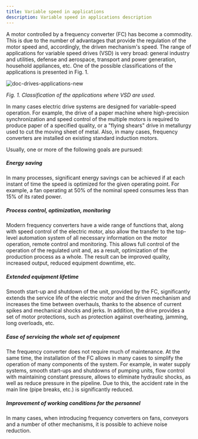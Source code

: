 ```yaml
---
title: Variable speed in applications
description: Variable speed in applications description
---
```


A motor controlled by a frequency converter (FC) has become a commodity. This is
due to the number of advantages that provide the regulation of the motor speed
and, accordingly, the driven mechanism's speed. The range of applications for
variable speed drives (VSD) is very broad: general industry and utilities,
defense and aerospace, transport and power generation, household appliances,
etc. One of the possible classifications of the applications is presented in
Fig. 1.

![doc-drives-applications-new](./images/drives_applications_new.png)

_Fig. 1. Classification of the applications where VSD are used_.

In many cases electric drive systems are designed for variable-speed operation.
For example, the drive of a paper machine where high-precision synchronization
and speed control of the multiple motors is required to produce paper of a
specified quality, or a "flying shears" drive in metallurgy used to cut the
moving sheet of metal. Also, in many cases, frequency converters are installed
on existing standard induction motors.

Usually, one or more of the following goals are pursued:

##### Energy saving

In many processes, significant energy savings can be achieved if at each instant
of time the speed is optimized for the given operating point. For example, a fan
operating at 50% of the nominal speed consumes less than 15% of its rated power.

##### Process control, optimization, monitoring

Modern frequency converters have a wide range of functions that, along with
speed control of the electric motor, also allow the transfer to the top-level
automation system of all necessary information on the motor operation, remote
control and monitoring. This allows full control of the operation of the
regulated unit and, as a result, optimization of the production process as a
whole. The result can be improved quality, increased output, reduced equipment
downtime, etc.

##### Extended equipment lifetime

Smooth start-up and shutdown of the unit, provided by the FC, significantly
extends the service life of the electric motor and the driven mechanism and
increases the time between overhauls, thanks to the absence of current spikes
and mechanical shocks and jerks. In addition, the drive provides a set of motor
protections, such as protection against overheating, jamming, long overloads,
etc.

##### Ease of servicing the whole set of equipment

The frequency converter does not require much of maintenance. At the same time,
the installation of the FC allows in many cases to simplify the operation of
many components of the system. For example, in water supply systems, smooth
start-ups and shutdowns of pumping units, flow control with maintaining constant
pressure, allows to eliminate hydraulic shocks, as well as reduce pressure in
the pipeline. Due to this, the accident rate in the main line (pipe breaks,
etc.) is significantly reduced.

##### Improvement of working conditions for the personnel

In many cases, when introducing frequency converters on fans, conveyors and a
number of other mechanisms, it is possible to achieve noise reduction.
